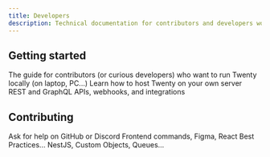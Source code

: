 ```yaml
---
title: Developers
description: Technical documentation for contributors and developers working with Twenty
---
```


## Getting started

<CardGroup cols={2}>
  <Card title="Local Setup" icon="code" href="/developers/local-setup" img="/images/user-guide/fields/field.png">
    The guide for contributors (or curious developers) who want to run Twenty locally (on laptop, PC...)
  </Card>

  <Card title="Self-Hosting" icon="server" href="/developers/self-hosting/docker-compose" img="/images/user-guide/integrations/plug.png">
    Learn how to host Twenty on your own server
  </Card>

  <Card title="API and Webhooks" icon="webhook" href="/developers/api-and-webhooks/api" img="/images/user-guide/api/api.png">
    REST and GraphQL APIs, webhooks, and integrations
  </Card>
</CardGroup>

## Contributing

<CardGroup cols={2}>
  <Card title="Bugs and Requests" icon="git-pull-request" href="/developers/bug-and-requests" img="/images/user-guide/api/api.png">
    Ask for help on GitHub or Discord
  </Card>

  <Card title="Frontend Development" icon="layout" href="/developers/frontend-development/frontend-commands" img="/images/user-guide/create-workspace/workspace-cover.png">
    Frontend commands, Figma, React Best Practices...
  </Card>

  <Card title="Backend Development" icon="terminal" href="/developers/backend-development/server-commands" img="/images/user-guide/kanban-views/kanban.png">
    NestJS, Custom Objects, Queues...
  </Card>
</CardGroup>
